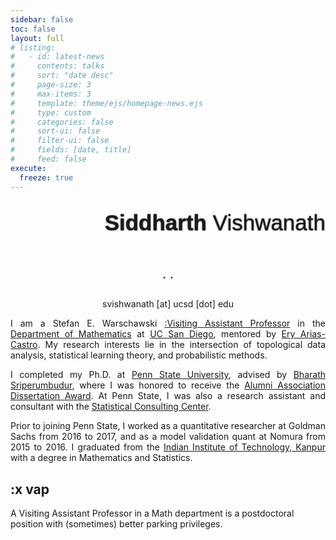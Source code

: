 ```yaml
---
sidebar: false
toc: false
layout: full
# listing:
#   - id: latest-news
#     contents: talks
#     sort: "date desc"
#     page-size: 3
#     max-items: 3
#     template: theme/ejs/homepage-news.ejs
#     type: custom
#     categories: false
#     sort-ui: false
#     filter-ui: false
#     fields: [date, title]
#     feed: false
execute:
  freeze: true
---
```


<!-- color: rgb(132, 45, 245); -->

::: {style="text-align: right;"}
## [[**Siddharth**]{style="font-weight: 500;"} Vishwanath]{style="font-size: 35px; text-shadow: 0 0 2px black; font-weight: 100; font-family: 'Saira Semi Condensed', sans-serif;"}
:::

:::: {.grid}

::: {.g-col-12 .g-col-md-5 style="text-align: left;"}

<div class="juxtapose" data-startingposition="45%" style="height: '330px'; width: 330px;">
<img src="images/profile5-2.jpg" data-label="" alt="">
<img src="images/profile5.jpg" data-label="" alt="">
</div>

::: {style="text-align: center; font-size: 1.5em; margin-top: 10px;"}
[<i class="fa-brands fa-linkedin"></i> ](https://linkedin.com/in/sidv23) ·
[<i class="fa-brands fa-github"></i> ](https://github.com/sidv23) ·
[<i class="ai ai-google-scholar-square"></i> ](https://scholar.google.com/citations?user=7TQaHEEAAAAJ&hl=en)
:::

::: {style="text-align: center; margin-top: 10px;"}
<i class="fa-solid fa-envelope"></i> svishwanath [at] ucsd [dot] edu
:::

:::

::: {.g-col-12 .g-col-md-1 style="text-align: left;"}
:::

<!-- text-align: justify; text-justify: inter-word; -->
::: {.g-col-12 .g-col-md-6 style="text-align: justify;"}

I am a Stefan E. Warschawski [:Visiting Assistant Professor](#x-vap) in the [Department of Mathematics](https://www.math.ucsd.edu/) at [UC San Diego](https://www.ucsd.edu/), mentored by [Ery Arias-Castro](https://mathweb.ucsd.edu/~eariasca/). My research interests lie in the intersection of topological data analysis, statistical learning theory, and probabilistic methods. 

I completed my Ph.D. at [Penn State University](https://www.psu.edu/), advised by [Bharath Sriperumbudur](https://bharathsv.github.io/), where I was honored to receive the [Alumni Association Dissertation Award](https://science.psu.edu/news/2023-alumni-association-dissertation-awards). At Penn State, I was also a research assistant and consultant with the [Statistical Consulting Center](https://scc.stat.psu.edu/).

Prior to joining Penn State, I worked as a quantitative researcher at Goldman Sachs from 2016 to 2017, and as a model validation quant at Nomura from 2015 to 2016. I graduated from the [Indian Institute of Technology, Kanpur](https://www.iitk.ac.in/) with a degree in Mathematics and Statistics.

:::
::::

## :x vap
A Visiting Assistant Professor in a Math department is a postdoctoral position with (sometimes) better parking privileges.


<!-- 
:::: {.grid}

::: {.g-col-12 .g-col-md-7 style="text-align: left;"}
## Education

{{< fa graduation-cap >}} &nbsp; Ph.D. Candidate, Statistics<br> [_Penn State University_]{.dodgerblue}

{{< fa graduation-cap >}} &nbsp; M.Sc. (Integrated), Mathematics <br> [_Indian Institute of Technology, Kanpur_]{.dodgerblue}

:::

::: {.g-col-12 .g-col-md-5 style="text-align: left;"}
## Interests

* Topological data analysis
* Statistical learning theory
* Robust statistics
* Generative models

You can find out more about my work [here](research.qmd).

:::

:::: -->

<!-- :::{.column-body-outset}

## Latest News

::: {#latest-news}
:::

{{< bi arrow-bar-right color="#047a06" >}} *[All Posts](blog.qmd)*
::: -->
